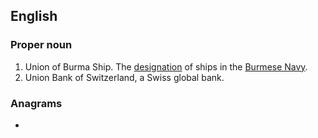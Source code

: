 ==English==
{{wikipedia|Ship prefix}}

===Proper noun===
{{en-proper noun}}

# Union of Burma Ship. The [[designation]] of ships in the [[w:Myanmar Navy|Burmese Navy]].
# Union Bank of Switzerland, a Swiss global bank.

===Anagrams===
* {{anagrams|en|a=bsu|Bus.|SBU|USB|bus|bus.|sub|sub-|sub.}}